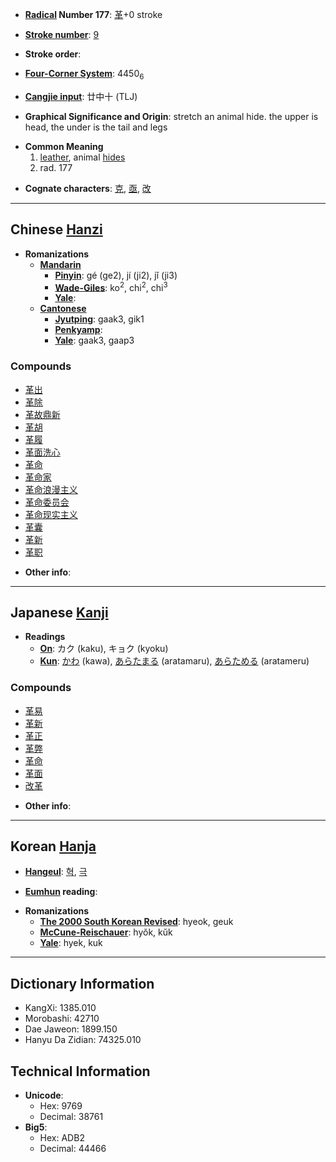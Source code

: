 * '''[[Wiktionary:Chinese radical index| Radical]] Number 177''': [[Wiktionary:Chinese radical index 革|革]]+0 stroke

* '''[[Wiktionary:Chinese total strokes index|Stroke number]]''': [[Wiktionary:Chinese total strokes index 9|9]]

* '''Stroke order''': 

* '''[[Wiktionary:Chinese four corner index|Four-Corner System]]''': 4450<sub>6</sub>

* '''[[Wiktionary:Chinese Cangjie index|Cangjie input]]''': 廿中十 (TLJ)

* '''Graphical Significance and Origin''': stretch an animal hide. the upper is head, the under is the tail and legs

* '''Common Meaning'''
*# [[leather]], animal [[hide]]s
*# rad. 177

* '''Cognate characters''': [[克]], [[亟]], [[改]]

----

== Chinese [[Hanzi]] ==

* '''Romanizations'''
** '''[[Mandarin]]'''
*** '''[[Pinyin]]''': gé (ge2), jí (ji2), jǐ (ji3)
*** '''[[Wade-Giles]]''': ko<sup>2</sup>, chi<sup>2</sup>, chi<sup>3</sup>
*** '''[[Yale]]''': 
** '''[[Cantonese]]'''
*** '''[[Jyutping]]''': gaak3, gik1
*** '''[[Penkyamp]]''': 
*** '''[[Yale]]''': gaak3, gaap3

===Compounds===
*[[革出]]
*[[革除]]
*[[革故鼎新]]
*[[革胡]]
*[[革履]]
*[[革面洗心]]
*[[革命]]
*[[革命家]]
*[[革命浪漫主义]]
*[[革命委员会]]
*[[革命现实主义]]
*[[革囊]]
*[[革新]]
*[[革职]]

* '''Other info''': 

----

== Japanese [[Kanji]] ==

* '''Readings'''
** '''[[On]]''': カク (kaku), キョク (kyoku)
** '''[[Kun]]''': [[かわ]] (kawa), [[あらたまる]] (aratamaru), [[あらためる]] (aratameru)

===Compounds===
*[[革易]]
*[[革新]]
*[[革正]]
*[[革弊]]
*[[革命]]
*[[革面]]
*[[改革]]

* '''Other info''':  

----

== Korean [[Hanja]] ==

* '''[[Hangeul]]''': [[혁]], [[극]]

* '''[[Eumhun]] reading''': 

* '''Romanizations'''
** '''[[The 2000 South Korean Revised Romanization|The 2000 South Korean Revised]]''': hyeok, geuk
** '''[[McCune-Reischauer]]''': hyŏk, kŭk
** '''[[Yale]]''': hyek, kuk

----

== Dictionary Information ==

* KangXi: 1385.010
* Morobashi: 42710
* Dae Jaweon: 1899.150
* Hanyu Da Zidian: 74325.010

== Technical Information ==

* '''Unicode''':
** Hex: 9769
** Decimal: 38761
* '''Big5''':
** Hex: ADB2
** Decimal: 44466